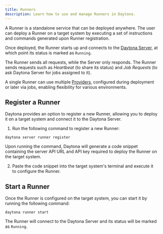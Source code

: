 ```yaml
---
title: Runners
description: Learn how to use and manage Runners in Daytona.
---
```


A Runner is a standalone service that can be deployed anywhere. The user can deploy a Runner on a target system by executing a set of instructions and commands generated upon Runner registration.

Once deployed, the Runner starts up and connects to the [Daytona Server](/docs/usage/server), at which point its status is marked as `Running`.

The Runner sends all requests, while the Server only responds. The Runner sends requests such as _Heartbeat_ (to share its status) and _Job Requests_ (to ask Daytona Server for jobs assigned to it).

A single Runner can use multiple [Providers](/docs/configuration/providers), configured during deployment or later via jobs, enabling flexibility for various environments.

## Register a Runner

Daytona provides an option to register a new Runner, allowing you to deploy it on a target system and connect it to the Daytona Server.

1. Run the following command to register a new Runner:

```shell
daytona server runner register
```

Upon running the command, Daytona will generate a code snippet containing the server API URL and API key required to deploy the Runner on the target system.

2. Paste the code snippet into the target system's terminal and execute it to configure the Runner.

## Start a Runner

Once the Runner is configured on the target system, you can start it by running the following command:

```shell
daytona runner start
```

The Runner will connect to the Daytona Server and its status will be marked as `Running`.

